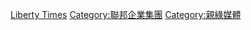 {{catmore}}

[[Category:中華民國報紙|Liberty Times]]
[[Category:聯邦企業集團|Category:聯邦企業集團]]
[[Category:親綠媒體|Category:親綠媒體]]
